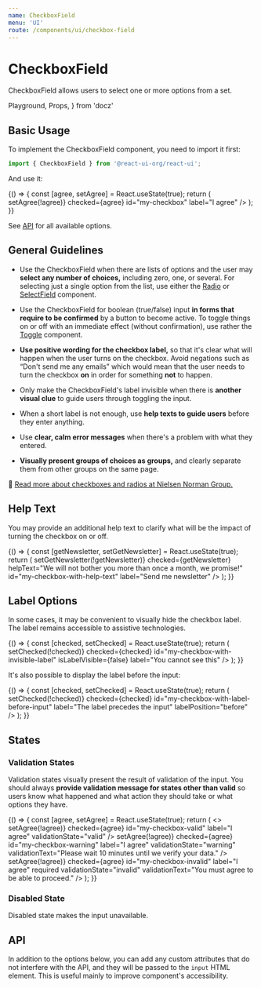 ```yaml
---
name: CheckboxField
menu: 'UI'
route: /components/ui/checkbox-field
---
```


# CheckboxField

CheckboxField allows users to select one or more options from a set.

  Playground,
  Props,
} from 'docz'

## Basic Usage

To implement the CheckboxField component, you need to import it first:

```js
import { CheckboxField } from '@react-ui-org/react-ui';
```

And use it:

<Playground>
  {() => {
    const [agree, setAgree] = React.useState(true);
    return (
      <CheckboxField
        changeHandler={() => setAgree(!agree)}
        checked={agree}
        id="my-checkbox"
        label="I agree"
      />
    );
  }}
</Playground>

See [API](#api) for all available options.

## General Guidelines

- Use the CheckboxField when there are lists of options and the user may
  **select any number of choices,** including zero, one, or several. For
  selecting just a single option from the list, use either the
  [Radio](/components/ui/radio) or [SelectField](/components/ui/select-field)
  component.

- Use the CheckboxField for boolean (true/false) input **in forms that require
  to be confirmed** by a button to become active. To toggle things on or off
  with an immediate effect (without confirmation), use rather the
  [Toggle](/components/ui/toggle) component.

- **Use positive wording for the checkbox label,** so that it's clear what will
  happen when the user turns on the checkbox. Avoid negations such as “Don't
  send me any emails” which would mean that the user needs to turn the
  checkbox **on** in order for something **not** to happen.

- Only make the CheckboxField's label invisible when there is **another visual
  clue** to guide users through toggling the input.

- When a short label is not enough, use **help texts to guide users** before
  they enter anything.

- Use **clear, calm error messages** when there's a problem with what they
  entered.

- **Visually present groups of choices as groups,** and clearly separate them
  from other groups on the same page.

📖 [Read more about checkboxes and radios at Nielsen Norman Group.](https://www.nngroup.com/articles/checkboxes-vs-radio-buttons/)

## Help Text

You may provide an additional help text to clarify what will be the impact of
turning the checkbox on or off.

<Playground>
  {() => {
    const [getNewsletter, setGetNewsletter] = React.useState(true);
    return (
      <CheckboxField
        changeHandler={() => setGetNewsletter(!getNewsletter)}
        checked={getNewsletter}
        helpText="We will not bother you more than once a month, we promise!"
        id="my-checkbox-with-help-text"
        label="Send me newsletter"
      />
    );
  }}
</Playground>

## Label Options

In some cases, it may be convenient to visually hide the checkbox label. The
label remains accessible to assistive technologies.

<Playground>
  {() => {
    const [checked, setChecked] = React.useState(true);
    return (
      <CheckboxField
        changeHandler={() => setChecked(!checked)}
        checked={checked}
        id="my-checkbox-with-invisible-label"
        isLabelVisible={false}
        label="You cannot see this"
      />
    );
  }}
</Playground>

It's also possible to display the label before the input:

<Playground>
  {() => {
    const [checked, setChecked] = React.useState(true);
    return (
      <CheckboxField
        changeHandler={() => setChecked(!checked)}
        checked={checked}
        id="my-checkbox-with-label-before-input"
        label="The label precedes the input"
        labelPosition="before"
      />
    );
  }}
</Playground>

## States

### Validation States

Validation states visually present the result of validation of the input. You
should always **provide validation message for states other than valid** so
users know what happened and what action they should take or what options they
have.

<Playground>
  {() => {
    const [agree, setAgree] = React.useState(true);
    return (
      <>
        <CheckboxField
          changeHandler={() => setAgree(!agree)}
          checked={agree}
          id="my-checkbox-valid"
          label="I agree"
          validationState="valid"
        />
        <CheckboxField
          changeHandler={() => setAgree(!agree)}
          checked={agree}
          id="my-checkbox-warning"
          label="I agree"
          validationState="warning"
          validationText="Please wait 10 minutes until we verify your data."
        />
        <CheckboxField
          changeHandler={() => setAgree(!agree)}
          checked={agree}
          id="my-checkbox-invalid"
          label="I agree"
          required
          validationState="invalid"
          validationText="You must agree to be able to proceed."
        />
      </>
    );
  }}
</Playground>

### Disabled State

Disabled state makes the input unavailable.

<Playground>
  <CheckboxField
    disabled
    id="my-checkbox-disabled"
    label="Disabled checkbox"
  />
  <CheckboxField
    checked
    disabled
    id="my-checkbox-checked-disabled"
    label="Disabled checkbox, checked"
  />
</Playground>

## API

In addition to the options below, you can add any custom attributes that do not
interfere with the API, and they will be passed to the `input` HTML element.
This is useful mainly to improve component's accessibility.

<Props table of={CheckboxField} />
